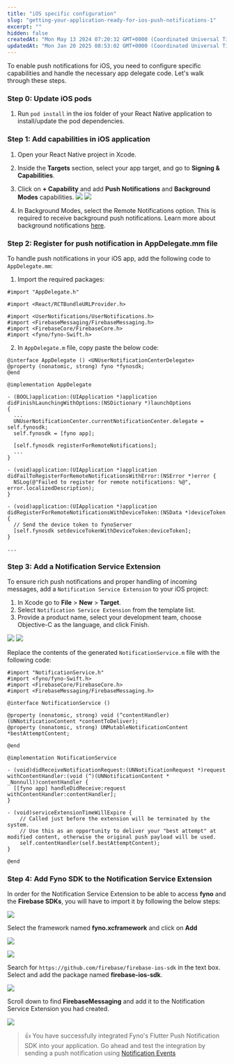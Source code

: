 ```yaml
---
title: "iOS specific configuration"
slug: "getting-your-application-ready-for-ios-push-notifications-1"
excerpt: ""
hidden: false
createdAt: "Mon May 13 2024 07:20:32 GMT+0000 (Coordinated Universal Time)"
updatedAt: "Mon Jan 20 2025 08:53:02 GMT+0000 (Coordinated Universal Time)"
---
```


To enable push notifications for iOS, you need to configure specific capabilities and handle the necessary app delegate code. Let's walk through these steps.

### Step 0: Update iOS pods

1. Run `pod install` in the ios folder of your React Native application to install/update the pod dependencies.

### Step 1: Add capabilities in iOS application

1. Open your React Native project in Xcode.
2. Inside the **Targets** section, select your app target, and go to **Signing & Capabilities**.
3. Click on **+ Capability** and add **Push Notifications** and **Background Modes** capabilities.
   ![](https://fynodocs.s3.ap-south-1.amazonaws.com/images/react_ios_1.jpeg)
   ![](https://fynodocs.s3.ap-south-1.amazonaws.com/images/react_ios_2.jpeg)

4. In Background Modes, select the Remote Notifications option. This is required to receive background push notifications. Learn more about background notifications [here](https://developer.apple.com/documentation/usernotifications/setting_up_a_remote_notification_server/pushing_background_updates_to_your_app).

### Step 2: Register for push notification in AppDelegate.mm file

To handle push notifications in your iOS app, add the following code to `AppDelegate.mm`:

1. Import the required packages:

```Text Obj-C
#import "AppDelegate.h"

#import <React/RCTBundleURLProvider.h>

#import <UserNotifications/UserNotifications.h>
#import <FirebaseMessaging/FirebaseMessaging.h>
#import <FirebaseCore/FirebaseCore.h>
#import <fyno/fyno-Swift.h>
```

2. In `AppDelegate.m` file, copy paste the below code:

```Text Obj-C
@interface AppDelegate () <UNUserNotificationCenterDelegate>
@property (nonatomic, strong) fyno *fynosdk;
@end

@implementation AppDelegate

- (BOOL)application:(UIApplication *)application didFinishLaunchingWithOptions:(NSDictionary *)launchOptions
{
  ...
  UNUserNotificationCenter.currentNotificationCenter.delegate = self.fynosdk;
  self.fynosdk = [fyno app];

  [self.fynosdk registerForRemoteNotifications];
  ...
}

- (void)application:(UIApplication *)application didFailToRegisterForRemoteNotificationsWithError:(NSError *)error {
  NSLog(@"Failed to register for remote notifications: %@", error.localizedDescription);
}

- (void)application:(UIApplication *)application didRegisterForRemoteNotificationsWithDeviceToken:(NSData *)deviceToken {
  // Send the device token to fynoServer
  [self.fynosdk setdeviceTokenWithDeviceToken:deviceToken];
}

...
```

### Step 3: Add a Notification Service Extension

To ensure rich push notifications and proper handling of incoming messages, add a `Notification Service Extension` to your iOS project:

1. In Xcode go to **File** > **New** > **Target**.
2. Select `Notification Service Extension` from the template list.
3. Provide a product name, select your development team, choose Objective-C as the language, and click Finish.

![](https://fynodocs.s3.ap-south-1.amazonaws.com/images/react_ios_2.png)
![](https://fynodocs.s3.ap-south-1.amazonaws.com/images/react_ios_4.png)

Replace the contents of the generated `NotificationService.m` file with the following code:

```Text NotificationService.m
#import "NotificationService.h"
#import <fyno/fyno-Swift.h>
#import <FirebaseCore/FirebaseCore.h>
#import <FirebaseMessaging/FirebaseMessaging.h>

@interface NotificationService ()

@property (nonatomic, strong) void (^contentHandler)(UNNotificationContent *contentToDeliver);
@property (nonatomic, strong) UNMutableNotificationContent *bestAttemptContent;

@end

@implementation NotificationService

- (void)didReceiveNotificationRequest:(UNNotificationRequest *)request withContentHandler:(void (^)(UNNotificationContent * _Nonnull))contentHandler {
  [[fyno app] handleDidReceive:request withContentHandler:contentHandler];
}

- (void)serviceExtensionTimeWillExpire {
    // Called just before the extension will be terminated by the system.
    // Use this as an opportunity to deliver your "best attempt" at modified content, otherwise the original push payload will be used.
    self.contentHandler(self.bestAttemptContent);
}

@end

```

### Step 4: Add Fyno SDK to the Notification Service Extension

In order for the Notification Service Extension to be able to access **fyno** and the **Firebase SDKs**, you will have to import it by following the below steps:

![](https://fynodocs.s3.ap-south-1.amazonaws.com/images/react_ios_5.png)

Select the framework named **fyno.xcframework** and click on **Add**

![](https://fynodocs.s3.ap-south-1.amazonaws.com/images/react_ios_6.png)

![](https://fynodocs.s3.ap-south-1.amazonaws.com/images/react_ios_7.png)

Search for `https://github.com/firebase/firebase-ios-sdk` in the text box. Select and add the package named **firebase-ios-sdk**.

![](https://fynodocs.s3.ap-south-1.amazonaws.com/images/react_ios_8.png)

Scroll down to find **FirebaseMessaging** and add it to the Notification Service Extension you had created.

![](https://fynodocs.s3.ap-south-1.amazonaws.com/images/react_ios_9.png)

> 👍 You have successfully integrated Fyno's Flutter Push Notification SDK into your application. Go ahead and test the integration by sending a push notification using [Notification Events](./events-overview)
